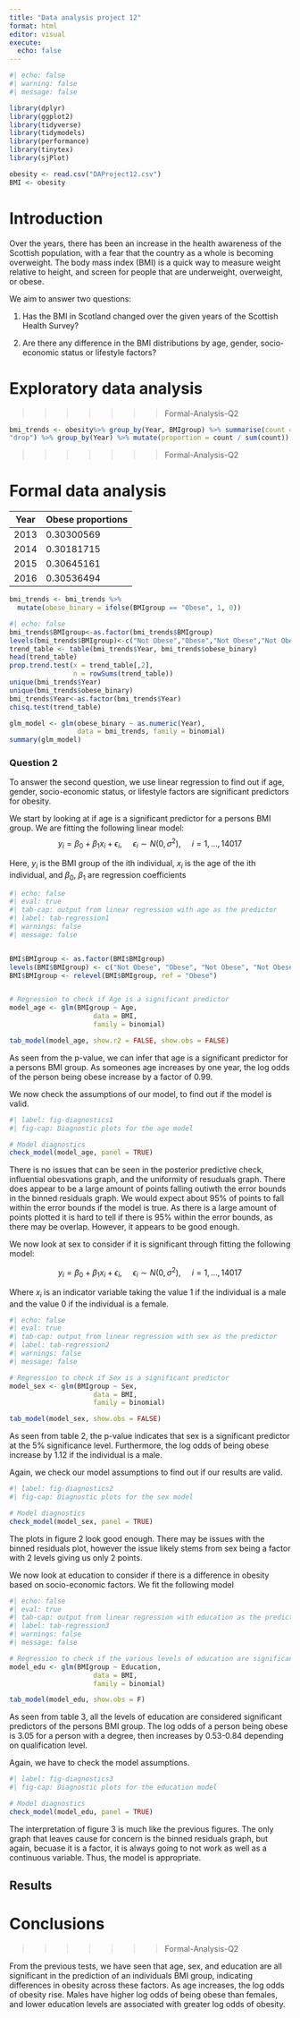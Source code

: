 ```yaml
---
title: "Data analysis project 12"
format: html
editor: visual
execute: 
  echo: false
---
```


```r
#| echo: false
#| warning: false
#| message: false

library(dplyr)
library(ggplot2) 
library(tidyverse)
library(tidymodels)
library(performance)
library(tinytex)
library(sjPlot)

obesity <- read.csv("DAProject12.csv")
BMI <- obesity
```

# Introduction {#sec-intro}

Over the years, there has been an increase in the health awareness of the Scottish population, with a fear that the country as a whole is becoming overweight. The body mass index (BMI) is a quick way to measure weight relative to height, and screen for people that are underweight, overweight, or obese.

We aim to answer two questions:

1.  Has the BMI in Scotland changed over the given years of the Scottish Health Survey?

2.  Are there any difference in the BMI distributions by age, gender, socio-economic status or lifestyle factors?

# Exploratory data analysis {#sec-expdata}

>>>>>>> Formal-Analysis-Q2
```r

bmi_trends <- obesity%>% group_by(Year, BMIgroup) %>% summarise(count = n(), .groups =
"drop") %>% group_by(Year) %>% mutate(proportion = count / sum(count))

```
>>>>>>> Formal-Analysis-Q2

# Formal data analysis {#sec-formdata}

| Year | Obese proportions |
|------|-------------------|
| 2013 | 0.30300569        |
| 2014 | 0.30181715        |
| 2015 | 0.30645161        |
| 2016 | 0.30536494        |

```r
bmi_trends <- bmi_trends %>%
  mutate(obese_binary = ifelse(BMIgroup == "Obese", 1, 0))

```

```r
#| echo: false
bmi_trends$BMIgroup<-as.factor(bmi_trends$BMIgroup)
levels(bmi_trends$BMIgroup)<-c("Not Obese","Obese","Not Obese","Not Obese")
trend_table <- table(bmi_trends$Year, bmi_trends$obese_binary)
head(trend_table)
prop.trend.test(x = trend_table[,2],  
                n = rowSums(trend_table))  
unique(bmi_trends$Year)
unique(bmi_trends$obese_binary)
bmi_trends$Year<-as.factor(bmi_trends$Year)
chisq.test(trend_table)
```

```r
glm_model <- glm(obese_binary ~ as.numeric(Year), 
                 data = bmi_trends, family = binomial)
summary(glm_model)

```
### Question 2

To answer the second question, we use linear regression to find out if age, gender, socio-economic status, or lifestyle factors are significant predictors for obesity.

We start by looking at if age is a significant predictor for a persons BMI group. We are fitting the following linear model: 
$$
y_i = \beta_0 + \beta_1 x_i + \epsilon_i, ~~~~~ \epsilon_i \sim N(0, \sigma^2), ~~~~~ i = 1, ... , 14017
$$

Here, $y_i$ is the BMI group of the ith individual, $x_i$ is the age of the ith individual, and $\beta_0$, $\beta_1$ are regression coefficients

```r
#| echo: false
#| eval: true
#| tab-cap: output from linear regression with age as the predictor
#| label: tab-regression1
#| warnings: false
#| message: false


BMI$BMIgroup <- as.factor(BMI$BMIgroup)
levels(BMI$BMIgroup) <- c("Not Obese", "Obese", "Not Obese", "Not Obese")
BMI$BMIgroup <- relevel(BMI$BMIgroup, ref = "Obese")


# Regression to check if Age is a significant predictor
model_age <- glm(BMIgroup ~ Age,
                     data = BMI,
                     family = binomial)

tab_model(model_age, show.r2 = FALSE, show.obs = FALSE)
```
As seen from the p-value, we can infer that age is a significant predictor for a persons BMI group. As someones age increases by one year, the log odds of the person being obese increase by a factor of 0.99. 

We now check the assumptions of our model, to find out if the model is valid.

``` r
#| label: fig-diagnostics1
#| fig-cap: Diagnostic plots for the age model

# Model diagnostics
check_model(model_age, panel = TRUE)
```
There is no issues that can be seen in the posterior predictive check, influential obesvations graph, and the uniformity of resuduals graph. There does appear to be a large amount of points falling outiwth the error bounds in the binned residuals graph. We would expect about 95% of points to fall within the error bounds if the model is true. As there is a large amount of points plotted it is hard to tell if there is 95% within the error bounds, as there may be overlap. However, it appears to be good enough. 

We now look at sex to consider if it is significant through fitting the following model:

$$
y_i = \beta_0 + \beta_1 x_i + \epsilon_i, ~~~~~ \epsilon_i \sim N(0, \sigma^2), ~~~~~ i = 1, ... , 14017
$$

Where $x_i$ is an indicator variable taking the value 1 if the individual is a male and the value 0 if the individual is a female.

```r
#| echo: false
#| eval: true
#| tab-cap: output from linear regression with sex as the predictor
#| label: tab-regression2
#| warnings: false
#| message: false

# Regression to check if Sex is a significant predictor
model_sex <- glm(BMIgroup ~ Sex,
                     data = BMI,
                     family = binomial)

tab_model(model_sex, show.obs = FALSE)
```

As seen from table 2, the p-value indicates that sex is a significant predictor at the 5% significance level. Furthermore, the log odds of being obese increase by  1.12 if the individual is a male.

Again, we check our model assumptions to find out if our results are valid.

```r
#| label: fig-diagnostics2
#| fig-cap: Diagnostic plots for the sex model

# Model diagnostics
check_model(model_sex, panel = TRUE)
```
The plots in figure 2 look good enough. There may be issues with the binned residuals plot, however the issue likely stems from sex being a factor with 2 levels giving us only 2 points.

We now look at education to consider if there is a difference in obesity based on socio-economic factors. We fit the following model

```r
#| echo: false
#| eval: true
#| tab-cap: output from linear regression with education as the predictor
#| label: tab-regression3
#| warnings: false
#| message: false

# Regression to check if the various levels of education are significant as predictors
model_edu <- glm(BMIgroup ~ Education,
                     data = BMI,
                     family = binomial)

tab_model(model_edu, show.obs = F)
```

As seen from table 3, all the levels of education are considered significant predictors of the persons BMI group. The log odds of a person being obese is 3.05 for a person with a degree, then increases by 0.53-0.84 depending on qualification level. 

Again, we have to check the model assumptions. 

```r
#| label: fig-diagnostics3
#| fig-cap: Diagnostic plots for the education model

# Model diagnostics
check_model(model_edu, panel = TRUE)
```

The interpretation of figure 3 is much like the previous figures. The only graph that leaves cause for concern is the binned residuals graph, but again, becuase it is a factor, it is always going to not work as well as a continuous variable. Thus, the model is appropriate.

## Results {#sec-results}

# Conclusions {#sec-conc}


>>>>>>> Formal-Analysis-Q2

From the previous tests, we have seen that age, sex, and education are all significant in the prediction of an individuals BMI group, indicating differences in obesity across these factors. As age increases, the log odds of obesity rise. Males have higher log odds of being obese than females, and lower education levels are associated with greater log odds of obesity.